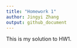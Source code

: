 ```yaml
---
title: "Homework 1"
author: Jingyi Zhang
output: github_document
---
```


This is my solution to HW1.
